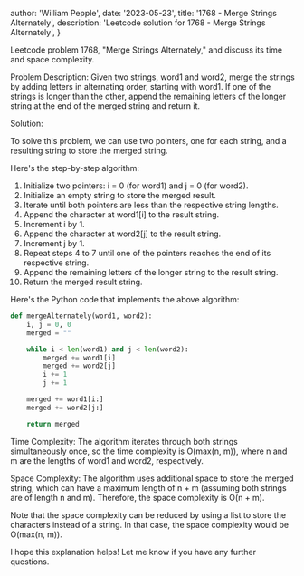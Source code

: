
  author: 'William Pepple',
  date: '2023-05-23',
  title: '1768 - Merge Strings Alternately',
  description:
    'Leetcode solution for 1768 - Merge Strings Alternately',
}



Leetcode problem 1768, "Merge Strings Alternately," and discuss its time and space complexity.

Problem Description:
Given two strings, word1 and word2, merge the strings by adding letters in alternating order, starting with word1. If one of the strings is longer than the other, append the remaining letters of the longer string at the end of the merged string and return it.

Solution:

To solve this problem, we can use two pointers, one for each string, and a resulting string to store the merged string.

Here's the step-by-step algorithm:

1. Initialize two pointers: i = 0 (for word1) and j = 0 (for word2).
2. Initialize an empty string to store the merged result.
3. Iterate until both pointers are less than the respective string lengths.
4. Append the character at word1[i] to the result string.
5. Increment i by 1.
6. Append the character at word2[j] to the result string.
7. Increment j by 1.
8. Repeat steps 4 to 7 until one of the pointers reaches the end of its respective string.
9. Append the remaining letters of the longer string to the result string.
10. Return the merged result string.

Here's the Python code that implements the above algorithm:

```python
def mergeAlternately(word1, word2):
    i, j = 0, 0
    merged = ""

    while i < len(word1) and j < len(word2):
        merged += word1[i]
        merged += word2[j]
        i += 1
        j += 1

    merged += word1[i:]
    merged += word2[j:]

    return merged
```

Time Complexity:
The algorithm iterates through both strings simultaneously once, so the time complexity is O(max(n, m)), where n and m are the lengths of word1 and word2, respectively.

Space Complexity:
The algorithm uses additional space to store the merged string, which can have a maximum length of n + m (assuming both strings are of length n and m). Therefore, the space complexity is O(n + m).

Note that the space complexity can be reduced by using a list to store the characters instead of a string. In that case, the space complexity would be O(max(n, m)).

I hope this explanation helps! Let me know if you have any further questions.